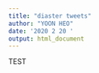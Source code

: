 ```yaml
---
title: "diaster tweets"
author: "YOON HEO"
date: '2020 2 20 '
output: html_document
---
```


TEST

```r

```